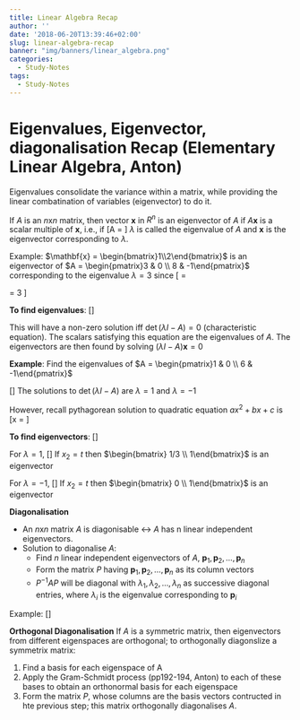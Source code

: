 ```yaml
---
title: Linear Algebra Recap
author: ''
date: '2018-06-20T13:39:46+02:00'
slug: linear-algebra-recap
banner: "img/banners/linear_algebra.png"
categories:
  - Study-Notes
tags:   
  - Study-Notes
---
```


# Eigenvalues, Eigenvector, diagonalisation Recap (Elementary Linear Algebra, Anton)

Eigenvalues consolidate the variance within a matrix, while providing the linear combatination of variables (eigenvector) to do it.

If $A$ is an $n \text{x} n$ matrix, then vector $\mathbf{x}$ in $R^n$ is an eigenvector of $A$ if $A\mathbf{x}$ is a scalar multiple of $\mathbf{x}$, i.e., if \[A\mathbf{x} = \lambda \mathbf{x}\] $\lambda$ is called the eigenvalue of $A$ and $\textbf{x}$ is the eigenvector corresponding to $\lambda$.

Example: 
$\mathbf{x} = \begin{bmatrix}1\\2\end{bmatrix}$ is an eigenvector of $A = \begin{pmatrix}3 & 0 \\ 8 & -1\end{pmatrix}$ corresponding to the eigenvalue $\lambda = 3$ since 
\[\begin{pmatrix}3 & 0 \\ 8 & -1\end{pmatrix}\begin{bmatrix}1\\2\end{bmatrix} = \begin{bmatrix}3\\6\end{bmatrix} = 3 \mathbf{x}\]

**To find eigenvalues**:
\[\begin{align}
  A\mathbf{x} & = \lambda \mathbf{x} \\
  A\mathbf{x} & = \lambda I \mathbf{x} \\
 (\lambda I - A ) \mathbf{x} & =  0
 \end{align}\]
 
 This will have a non-zero solution iff $\det(\lambda I - A ) = 0$ (characteristic equation).  The scalars satisfying this equation are the eigenvalues of $A$.  The eigenvectors are then found by solving $(\lambda I - A ) \mathbf{x} =  0$
 
**Example**: Find the eigenvalues of $A = \begin{pmatrix}1 & 0 \\ 6 & -1\end{pmatrix}$
 
\[\begin{align}
 \lambda I - A  & =  \lambda \begin{pmatrix}1 & 0 \\ 0 & 1\end{pmatrix} - \begin{pmatrix}1 & 0 \\ 6 & -1\end{pmatrix} \\
                & = \begin{pmatrix}\lambda - 1 & 0 \\ -6 & \lambda + 1\end{pmatrix} \\
\det(\lambda I - A) & = (\lambda - 1) (\lambda + 1) - (0)(-6)\\
                  & = \lambda ^2 -1 \text{  (a.k.a. characteristic polynomial)}
  \end{align}\]
The solutions to $\det(\lambda I - A)$ are $\lambda=1$ and   $\lambda=-1$

However, recall pythagorean solution to quadratic equation $ax^2 + bx + c$ is 
\[x = \frac{-b \pm \sqrt{b^2-4ac}}{2a}\]  
  
**To find eigenvectors**:
\[\begin{align}
 (\lambda I - A ) \mathbf{x} & =  0 \\
 \begin{pmatrix}\lambda - 1 & 0 \\ -6 & \lambda + 1\end{pmatrix}\begin{bmatrix}x_1\\x_2\end{bmatrix} & = \begin{bmatrix}0\\0\end{bmatrix}\\
 \text{with $\lambda = 1$, } \begin{pmatrix}0 & 0 \\ -6 & 2\end{pmatrix}\begin{bmatrix}x_1\\x_2\end{bmatrix} & = \begin{bmatrix}0\\0\end{bmatrix}\\
  \text{with $\lambda = -1$, } \begin{pmatrix}-2 & 0 \\ -6 & 0\end{pmatrix}\begin{bmatrix}x_1\\x_2\end{bmatrix} & = \begin{bmatrix}0\\0\end{bmatrix}
  \end{align}\]

For $\lambda=1$, 
\[\begin{align}
  -6x_1 + 2x_2 &= 0 \\
  3x_1 & = x_2 \\
  x_1 &= x_2/3
  \end{align}\]
If $x_2=t$ then $\begin{bmatrix} 1/3 \\ 1\end{bmatrix}$ is an eigenvector
  
For $\lambda=-1$, 
\[\begin{align}
  -2x_1  &= 0 \\
  -6x_1 & = 0 
  \end{align}\]
  If $x_2=t$ then $\begin{bmatrix} 0 \\ 1\end{bmatrix}$ is an eigenvector 
  
**Diagonalisation**  

* An $n \text{x} n$ matrix $A$ is diagonisable $\leftrightarrow$ $A$ has n linear independent eigenvectors.  
* Solution to diagonalise $A$:
    + Find $n$ linear independent eigenvectors of $A$, $\mathbf{p}_1, \mathbf{p}_2, \dots, \mathbf{p}_n$
    + Form the matrix $P$ having $\mathbf{p}_1, \mathbf{p}_2, \dots, \mathbf{p}_n$ as its column vectors
    + $P^{-1}AP$ will be diagonal with $\lambda_1, \lambda_2, \ldots, \lambda_n$ as successive diagonal entries, where $\lambda_i$ is the eigenvalue corresponding to  $\mathbf{p}_i$
  
Example:
\[\begin{align}
P & = \begin{pmatrix}1/3 & 0 \\ 1 & 1\end{pmatrix} \\
P^{-1} &= 3 \begin{pmatrix}1 & 0 \\ -1 & 1/3\end{pmatrix} \\
  & = \begin{pmatrix}3 & 0 \\ -3 & 1\end{pmatrix} \\
P^{-1}AP &=  \begin{pmatrix}3 & 0 \\ -3 & 1\end{pmatrix}\begin{pmatrix}1 & 0 \\ 6 & -1\end{pmatrix}\begin{pmatrix}1/3 & 0 \\ 1 & 1\end{pmatrix}\\
 &= \begin{pmatrix}3 & 0 \\ 3 & 11\end{pmatrix}\begin{pmatrix}1/3 & 0 \\ 1 & 1\end{pmatrix}\\
 &= \begin{pmatrix}1 & 0 \\ 0 & -1\end{pmatrix} \\
 &=\begin{pmatrix}\lambda_1  & 0 \\ 0 & \lambda_2\end{pmatrix}
\end{align}\]

**Orthogonal Diagonalisation**
If $A$ is a symmetric matrix, then eigenvectors from different eigenspaces are orthogonal; to orthogonally diagonslize a symmetrix matrix:

1. Find a basis for each eigenspace of A
2. Apply the Gram-Schmidt process (pp192-194, Anton) to each of these bases to obtain an orthonormal basis for each eigenspace
3. Form the matrix $P$, whose columns are the basis vectors contructed in hte previous step; this matrix orthogonally diagonalises $A$.
